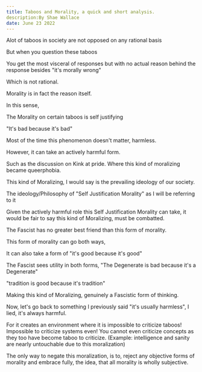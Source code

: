 ```yaml
---
title: Taboos and Morality, a quick and short analysis.
description:By Shae Wallace
date: June 23 2022
---
```



Alot of taboos in society are not opposed on any rational basis

But when you question these taboos

You get the most visceral of responses but with no actual reason behind the response besides "it's morally wrong"

Which is not rational.

Morality is in fact the reason itself.

In this sense,

The Morality on certain taboos is self justifying

"It's bad because it's bad"

Most of the time this phenomenon doesn't matter, harmless.

However, it can take an actively harmful form.

Such as the discussion on Kink at pride. Where this kind of moralizing became queerphobia.

This kind of Moralizing, I would say is the prevailing ideology of our society.

The ideology/Philosophy of "Self Justification Morality" as I will be referring to it

Given the actively harmful role this Self Justification Morality can take, it would be fair to say this kind of Moralizing, must be combatted.

The Fascist has no greater best friend than this form of morality.

This form of morality can go both ways,

It can also take a form of "it's good because it's good"

The Fascist sees utility in both forms, "The Degenerate is bad because it's a Degenerate"

"tradition is good because it's tradition"

Making this kind of Moralizing, genuinely a Fascistic form of thinking.

Now, let's go back to something I previously said "it's usually harmless", I lied, it's always harmful.

For it creates an environment where it is impossible to criticize taboos! Impossible to criticize systems even! You cannot even criticize concepts as they too have become taboo to criticize. (Example: intelligence and sanity are nearly untouchable due to this moralization)

The only way to negate this moralization, is to, reject any objective forms of morality and embrace fully, the idea, that all morality is wholly subjective.


